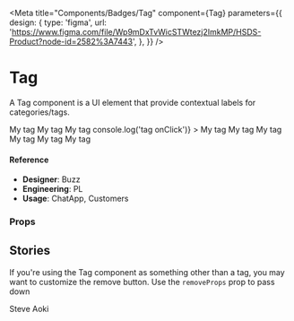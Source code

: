 
<Meta
  title="Components/Badges/Tag"
  component={Tag}
  parameters={{
    design: {
      type: 'figma',
      url:
        'https://www.figma.com/file/Wp9mDxTvWicSTWtezj2ImkMP/HSDS-Product?node-id=2582%3A7443',
    },
  }}
/>

# Tag

A Tag component is a UI element that provide contextual labels for categories/tags.

<Canvas>
  <Story name="default">
    <div>
      <Tag
        allCaps
        count={150}
        color="grey"
        filled={boolean('filled', false)}
        isRemovable={boolean('isRemovable', false)}
        size={select('Size', ['sm', 'md', 'lg'], 'sm')}
      >
        My tag
      </Tag>
      <Tag
        count={20}
        color="green"
        filled={boolean('filled', false)}
        isRemovable={boolean('isRemovable', false)}
        size={select('Size', ['sm', 'md', 'lg'], 'sm')}
      >
        My tag
      </Tag>
      <Tag
        color="purple"
        filled={boolean('filled', false)}
        isRemovable={boolean('isRemovable', false)}
        size={select('Size', ['sm', 'md', 'lg'], 'sm')}
      >
        My tag
      </Tag>
      <Tag
        color="blue"
        filled={boolean('filled', false)}
        isRemovable={boolean('isRemovable', false)}
        size={select('Size', ['sm', 'md', 'lg'], 'sm')}
        onClick={() => console.log('tag onClick')}
      >
        My tag
      </Tag>
      <Tag
        count={75}
        color="red"
        filled={boolean('filled', false)}
        isRemovable={boolean('isRemovable', false)}
        size={select('Size', ['sm', 'md', 'lg'], 'sm')}
      >
        My tag
      </Tag>
      <Tag
        color="orange"
        filled={boolean('filled', false)}
        isRemovable={boolean('isRemovable', false)}
        size={select('Size', ['sm', 'md', 'lg'], 'sm')}
      >
        My tag
      </Tag>
      <Tag
        color="teal"
        filled={boolean('filled', false)}
        isRemovable={boolean('isRemovable', false)}
        size={select('Size', ['sm', 'md', 'lg'], 'sm')}
      >
        My tag
      </Tag>
      <Tag
        href="http://google.com"
        color="pink"
        filled={boolean('filled', false)}
        isRemovable={boolean('isRemovable', false)}
        size={select('Size', ['sm', 'md', 'lg'], 'sm')}
      >
        My tag
      </Tag>
      <Tag
        color="yellow"
        filled={boolean('filled', false)}
        isRemovable={boolean('isRemovable', false)}
        size={select('Size', ['sm', 'md', 'lg'], 'sm')}
      >
        My tag
      </Tag>
    </div>
  </Story>
</Canvas>

#### Reference

- **Designer**: Buzz
- **Engineering**: PL
- **Usage**: ChatApp, Customers

### Props

<ArgsTable of={Tag} />

## Stories

If you're using the Tag component as something other than a tag, you may want to customize the remove button. Use the `removeProps` prop to pass down

<Canvas>
  <Story name="custom remove label">
    <Tag isRemovable={true} removeProps={{ 'aria-label': 'Remove Steve Aoki' }}>
      Steve Aoki
    </Tag>
  </Story>
</Canvas>
